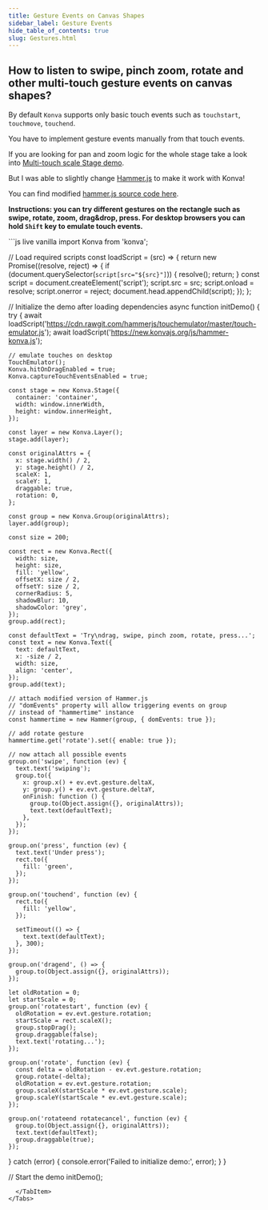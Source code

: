 ---
title: Gesture Events on Canvas Shapes
sidebar_label: Gesture Events
hide_table_of_contents: true
slug: Gestures.html
---

## How to listen to swipe, pinch zoom, rotate and other multi-touch gesture events on canvas shapes?

By default `Konva` supports only basic touch events such as `touchstart`, `touchmove`, `touchend`.

You have to implement gesture events manually from that touch events.

If you are looking for pan and zoom logic for the whole stage take a look into [Multi-touch scale Stage demo](/docs/sandbox/Multi-touch_Scale_Stage.html).

But I was able to slightly change [Hammer.js](https://hammerjs.github.io/) to make it work with Konva!

You can find modified [hammer.js source code here](/js/hammer-konva.js).

**Instructions: you can try different gestures on the rectangle such as swipe, rotate, zoom, drag&drop, press. For desktop browsers you can hold `Shift` key to emulate touch events.**


<Tabs>
  <TabItem value="Vanilla" default>
```js live vanilla
import Konva from 'konva';

// Load required scripts
const loadScript = (src) => {
  return new Promise((resolve, reject) => {
    if (document.querySelector(`script[src="${src}"]`)) {
      resolve();
      return;
    }
    const script = document.createElement('script');
    script.src = src;
    script.onload = resolve;
    script.onerror = reject;
    document.head.appendChild(script);
  });
};

// Initialize the demo after loading dependencies
async function initDemo() {
  try {
    await loadScript('https://cdn.rawgit.com/hammerjs/touchemulator/master/touch-emulator.js');
    await loadScript('https://new.konvajs.org/js/hammer-konva.js');

    // emulate touches on desktop
    TouchEmulator();
    Konva.hitOnDragEnabled = true;
    Konva.captureTouchEventsEnabled = true;

    const stage = new Konva.Stage({
      container: 'container',
      width: window.innerWidth,
      height: window.innerHeight,
    });

    const layer = new Konva.Layer();
    stage.add(layer);

    const originalAttrs = {
      x: stage.width() / 2,
      y: stage.height() / 2,
      scaleX: 1,
      scaleY: 1,
      draggable: true,
      rotation: 0,
    };

    const group = new Konva.Group(originalAttrs);
    layer.add(group);

    const size = 200;

    const rect = new Konva.Rect({
      width: size,
      height: size,
      fill: 'yellow',
      offsetX: size / 2,
      offsetY: size / 2,
      cornerRadius: 5,
      shadowBlur: 10,
      shadowColor: 'grey',
    });
    group.add(rect);

    const defaultText = 'Try\ndrag, swipe, pinch zoom, rotate, press...';
    const text = new Konva.Text({
      text: defaultText,
      x: -size / 2,
      width: size,
      align: 'center',
    });
    group.add(text);

    // attach modified version of Hammer.js
    // "domEvents" property will allow triggering events on group
    // instead of "hammertime" instance
    const hammertime = new Hammer(group, { domEvents: true });

    // add rotate gesture
    hammertime.get('rotate').set({ enable: true });

    // now attach all possible events
    group.on('swipe', function (ev) {
      text.text('swiping');
      group.to({
        x: group.x() + ev.evt.gesture.deltaX,
        y: group.y() + ev.evt.gesture.deltaY,
        onFinish: function () {
          group.to(Object.assign({}, originalAttrs));
          text.text(defaultText);
        },
      });
    });

    group.on('press', function (ev) {
      text.text('Under press');
      rect.to({
        fill: 'green',
      });
    });

    group.on('touchend', function (ev) {
      rect.to({
        fill: 'yellow',
      });

      setTimeout(() => {
        text.text(defaultText);
      }, 300);
    });

    group.on('dragend', () => {
      group.to(Object.assign({}, originalAttrs));
    });

    let oldRotation = 0;
    let startScale = 0;
    group.on('rotatestart', function (ev) {
      oldRotation = ev.evt.gesture.rotation;
      startScale = rect.scaleX();
      group.stopDrag();
      group.draggable(false);
      text.text('rotating...');
    });

    group.on('rotate', function (ev) {
      const delta = oldRotation - ev.evt.gesture.rotation;
      group.rotate(-delta);
      oldRotation = ev.evt.gesture.rotation;
      group.scaleX(startScale * ev.evt.gesture.scale);
      group.scaleY(startScale * ev.evt.gesture.scale);
    });

    group.on('rotateend rotatecancel', function (ev) {
      group.to(Object.assign({}, originalAttrs));
      text.text(defaultText);
      group.draggable(true);
    });
  } catch (error) {
    console.error('Failed to initialize demo:', error);
  }
}

// Start the demo
initDemo();
```
  </TabItem>
</Tabs>
